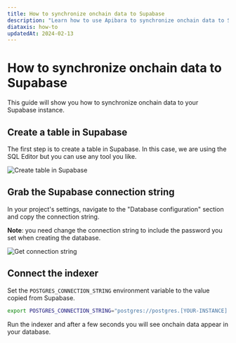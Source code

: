 ```yaml
---
title: How to synchronize onchain data to Supabase
description: "Learn how to use Apibara to synchronize onchain data to Supabase."
diataxis: how-to
updatedAt: 2024-02-13
---
```


# How to synchronize onchain data to Supabase

This guide will show you how to synchronize onchain data to your Supabase
instance.

## Create a table in Supabase

The first step is to create a table in Supabase. In this case, we are using the
SQL Editor but you can use any tool you like.

![Create table in Supabase](create-table.png)

## Grab the Supabase connection string

In your project's settings, navigate to the "Database configuration" section and
copy the connection string.

**Note**: you need change the connection string to include the password you set
when creating the database.

![Get connection string](connection-string.png)

## Connect the indexer

Set the `POSTGRES_CONNECTION_STRING` environment variable to the value copied
from Supabase.

```bash [Terminal]
export POSTGRES_CONNECTION_STRING="postgres://postgres.[YOUR-INSTANCE]:[YOUR-PASSWORD]@aws-0-us-east-1.pooler.supabase.com:5432/postgres"
```

Run the indexer and after a few seconds you will see onchain data appear in your
database.
